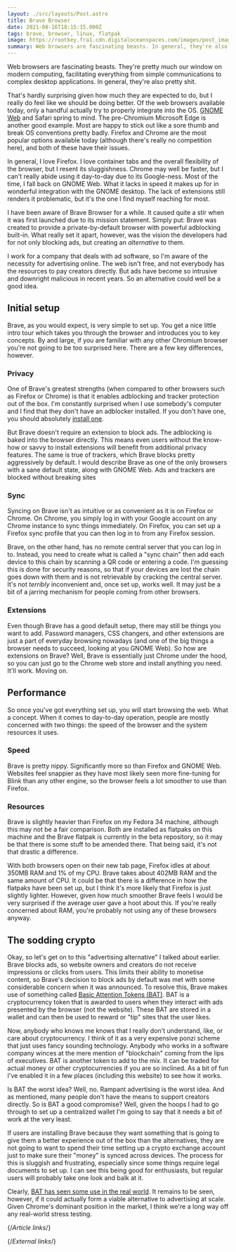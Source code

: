 ```yaml
---
layout: ./src/layouts/Post.astro
title: Brave Browser
date: 2021-08-16T18:15:15.000Z
tags: brave, browser, linux, flatpak
image: https://rootkey.fra1.cdn.digitaloceanspaces.com/images/post_images/brave-logo.webp
summary: Web browsers are fascinating beasts. In general, they're also pretty shit.
---
```


Web browsers are fascinating beasts. They're pretty much our window on modern computing, facilitating everything from simple communications to complex desktop applications. In general, they're also pretty shit.

That's hardly surprising given how much they are expected to do, but I really do feel like we should be doing better. Of the web browsers available today, only a handful actually try to properly integrate into the OS. [GNOME Web][gnome-web] and Safari spring to mind. The pre-Chromium Microsoft Edge is another good example. Most are happy to stick out like a sore thumb and break OS conventions pretty badly. Firefox and Chrome are the most popular options available today (although there's really no competition here), and both of these have their issues.

In general, I love Firefox. I love container tabs and the overall flexibility of the browser, but I resent its sluggishness. Chrome may well be faster, but I can't really abide using it day-to-day due to its Google-ness. Most of the time, I fall back on GNOME Web. What it lacks in speed it makes up for in wonderful integration with the GNOME desktop. The lack of extensions still renders it problematic, but it's the one I find myself reaching for most.

I have been aware of Brave Browser for a while. It caused quite a stir when it was first launched due to its mission statement. Simply put: Brave was created to provide a private-by-default browser with powerful adblocking built-in. What really set it apart, however, was the vision the developers had for not only blocking ads, but creating an *alternative* to them.

I work for a company that deals with ad software, so I'm aware of the necessity for advertising online. The web isn't free, and not everybody has the resources to pay creators directly. But ads have become so intrusive and downright malicious in recent years. So an alternative could well be a good idea.

## Initial setup

Brave, as you would expect, is very simple to set up. You get a nice little intro tour which takes you through the browser and introduces you to key concepts. By and large, if you are familiar with any other Chromium browser you're not going to be too surprised here. There are a few key differences, however.

### Privacy

One of Brave's greatest strengths (when compared to other browsers such as Firefox or Chrome) is that it enables adblocking and tracker protection out of the box. I'm constantly surprised when I use somebody's computer and I find that they don't have an adblocker installed. If you don't have one, you should absolutely [install one][ublock].

But Brave doesn't require an extension to block ads. The adblocking is baked into the browser directly. This means even users without the know-how or savvy to install extensions will benefit from additional privacy features. The same is true of trackers, which Brave blocks pretty aggressively by default. I would describe Brave as one of the only browsers with a sane default state, along with GNOME Web. Ads and trackers are blocked without breaking sites 

### Sync

Syncing on Brave isn't as intuitive or as convenient as it is on Firefox or Chrome. On Chrome, you simply log in with your Google account on any Chrome instance to sync things immediately. On Firefox, you can set up a Firefox sync profile that you can then log in to from any Firefox session.

Brave, on the other hand, has no remote central server that you can log in to. Instead, you need to create what is called a "sync chain" then add each device to this chain by scanning a QR code or entering a code. I'm guessing this is done for security reasons, so that if your devices are lost the chain goes down with them and is not retrievable by cracking the central server. It's not *terribly* inconvenient and, once set up, works well. It may just be a bit of a jarring mechanism for people coming from other browsers.

### Extensions

Even though Brave has a good default setup, there may still be things you want to add. Password managers, CSS changers, and other extensions are just a part of everyday browsing nowadays (and one of the big things a browser needs to succeed, looking at you GNOME Web). So how are extensions on Brave? Well, Brave is essentially just Chrome under the hood, so you can just go to the Chrome web store and install anything you need. It'll work. Moving on.

## Performance

So once you've got everything set up, you will start browsing the web. What a concept. When it comes to day-to-day operation, people are mostly concerned with two things: the speed of the browser and the system resources it uses.

### Speed

Brave is pretty nippy. Significantly more so than Firefox and GNOME Web. Websites feel snappier as they have most likely seen more fine-tuning for Blink than any other engine, so the browser feels a lot smoother to use than Firefox.

### Resources

Brave is slightly heavier than Firefox on my Fedora 34 machine, although this may not be a fair comparison. Both are installed as flatpaks on this machine and the Brave flatpak is currently in the beta repository, so it may be that there is some stuff to be amended there. That being said, it's not that drastic a difference.

With both browsers open on their new tab page, Firefox idles at about 350MB RAM and 1% of my CPU. Brave takes about 402MB RAM and the same amount of CPU. It could be that there is a difference in how the flatpaks have been set up, but I think it's more likely that Firefox is just slightly lighter. However, given how much smoother Brave feels I would be very surprised if the average user gave a hoot about this. If you're really concerned about RAM, you're probably not using any of these browsers anyway.

## The sodding crypto

Okay, so let's get on to this "advertising alternative" I talked about earlier. Brave blocks ads, so website owners and creators do not receive impressions or clicks from users. This limits their ability to monetise content, so Brave's decision to block ads by default was met with some considerable concern when it was announced. To resolve this, Brave makes use of something called [Basic Attention Tokens (BAT)][bat]. BAT is a cryptocurrency token that is awarded to users when they interact with ads presented by the browser (not the website). These BAT are stored in a wallet and can then be used to reward or "tip" sites that the user likes.

Now, anybody who knows me knows that I really don't understand, like, or care about cryptocurrency. I think of it as a very expensive ponzi scheme that just uses fancy sounding technology. Anybody who works in a software company winces at the mere mention of "blockchain" coming from the lips of executives. BAT is another token to add to the mix. It can be traded for actual money or other cryptocurrencies if you are so inclined. As a bit of fun I've enabled it in a few places (including this website) to see how it works.

Is BAT the worst idea? Well, no. Rampant advertising is the worst idea. And as mentioned, many people don't have the means to support creators directly. So is BAT a good compromise? Well, given the hoops I had to go through to set up a centralized wallet I'm going to say that it needs a bit of work at the very least.

If users are installing Brave because they want something that is going to give them a better experience out of the box than the alternatives, they are not going to want to spend their time setting up a crypto exchange account just to make sure their "money" is synced across devices. The process for this is sluggish and frustrating, especially since some things require legal documents to set up. I can see this being good for enthusiasts, but regular users will probably take one look and balk at it.

Clearly, [BAT has seen some use in the real world][bat-real-world]. It remains to be seen, however, if it could actually form a viable alternative to advertising at scale. Given Chrome's dominant position in the market, I think we're a long way off any real-world stress testing.

{/*Article links*/}

[gnome-web]: ../2020/in-defence-of-gnome-web

{/*External links*/}

[bat]: https://basicattentiontoken.org/
[bat-real-world]: https://ethereumworldnews.com/the-internet-archive-receives-2500-in-basic-attention-token-bat-micropayments/
[ublock]: https://ublockorigin.com/
